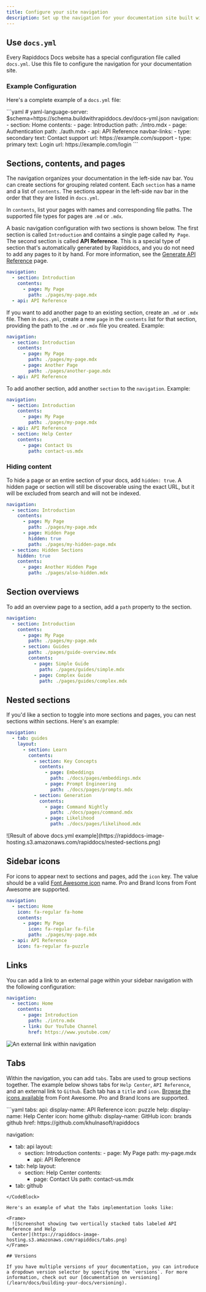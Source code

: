 ---
title: Configure your site navigation
description: Set up the navigation for your documentation site built with Rapiddocs Docs using the docs.yml file, including tabs, sections, pages, and more.
---

## Use `docs.yml`

Every Rapiddocs Docs website has a special configuration file called `docs.yml`. Use this file to configure the navigation for your documentation site. 

### Example Configuration

Here's a complete example of a `docs.yml` file:

<CodeBlock title="An example docs.yml">
```yaml
# yaml-language-server: $schema=https://schema.buildwithrapiddocs.dev/docs-yml.json
navigation:
  - section: Home
    contents:
      - page: Introduction
        path: ./intro.mdx
      - page: Authentication
        path: ./auth.mdx
  - api: API Reference
navbar-links:
  - type: secondary
    text: Contact support
    url: https://example.com/support
  - type: primary
    text: Login
    url: https://example.com/login
```
</CodeBlock>

## Sections, contents, and pages

The navigation organizes your documentation in the left-side nav bar. You can create sections for grouping related content. Each `section` has a name and a list of `contents`. The sections appear in the left-side nav bar in the order that they are listed in `docs.yml`.

In `contents`, list your pages with names and corresponding file paths. The supported file types for pages are `.md` or `.mdx`.

A basic navigation configuration with two sections is shown below. The first section is called `Introduction` and contains a single page called `My Page`. The second section is called **API Reference**. This is a special type of section that's automatically generated by Rapiddocs, and you do not need to add any pages to it by hand. For more information, see the [Generate API Reference](/learn/docs/api-references/generate-api-ref) page.

```yaml Example navigation config
navigation:
  - section: Introduction
    contents:
      - page: My Page
        path: ./pages/my-page.mdx
  - api: API Reference
```

If you want to add another page to an existing section, create an `.md` or `.mdx` file. Then in `docs.yml`, create a new `page` in the `contents` list for that section, providing the path to the `.md` or `.mdx` file you created. Example:

```yaml Example navigation config
navigation:
  - section: Introduction
    contents:
      - page: My Page
        path: ./pages/my-page.mdx
      - page: Another Page
        path: ./pages/another-page.mdx
  - api: API Reference
```

To add another section, add another `section` to the `navigation`. Example:

```yaml Example navigation config with additional section
navigation:
  - section: Introduction
    contents:
      - page: My Page
        path: ./pages/my-page.mdx
  - api: API Reference
  - section: Help Center
    contents:
      - page: Contact Us
        path: contact-us.mdx
```

### Hiding content

To hide a page or an entire section of your docs, add `hidden: true`. A hidden page or section will still be discoverable using the exact URL, but it will be excluded from search and will not be indexed.

```yaml Example navigation config with additional section {7, 10}
navigation:
  - section: Introduction
    contents:
      - page: My Page
        path: ./pages/my-page.mdx
      - page: Hidden Page
        hidden: true
        path: ./pages/my-hidden-page.mdx
  - section: Hidden Sections
    hidden: true
    contents:
      - page: Another Hidden Page
        path: ./pages/also-hidden.mdx
```

## Section overviews

To add an overview page to a section, add a `path` property to the section.

```yaml Example section with an overview {7}
navigation:
  - section: Introduction
    contents:
      - page: My Page
        path: ./pages/my-page.mdx
      - section: Guides
        path: ./pages/guide-overview.mdx
        contents:
          - page: Simple Guide
            path: ./pages/guides/simple.mdx
          - page: Complex Guide
            path: ./pages/guides/complex.mdx
```

## Nested sections

If you'd like a section to toggle into more sections and pages, you can nest sections within sections. Here's an example:

```yaml Example navigation config with nested sections
navigation:
  - tab: guides
    layout:
      - section: Learn
        contents:
          - section: Key Concepts
            contents:
              - page: Embeddings
                path: ./docs/pages/embeddings.mdx
              - page: Prompt Engineering
                path: ./docs/pages/prompts.mdx
          - section: Generation
            contents:
              - page: Command Nightly
                path: ./docs/pages/command.mdx
              - page: Likelihood
                path: ./docs/pages/likelihood.mdx
```

<Frame>
![Result of above docs.yml example](https://rapiddocs-image-hosting.s3.amazonaws.com/rapiddocs/nested-sections.png)
</Frame>

## Sidebar icons

For icons to appear next to sections and pages, add the `icon` key. The value should be a valid [Font Awesome icon](https://fontawesome.com/icons) name. Pro and Brand Icons from Font Awesome are supported.

```yaml Example navigation config with icons
navigation:
  - section: Home
    icon: fa-regular fa-home
    contents:
      - page: My Page
        icon: fa-regular fa-file
        path: ./pages/my-page.mdx
  - api: API Reference
    icon: fa-regular fa-puzzle
```

## Links

You can add a link to an external page within your sidebar navigation with the following configuration:

```yaml title="docs.yml"
navigation:
  - section: Home
    contents:
      - page: Introduction
        path: ./intro.mdx
      - link: Our YouTube Channel
        href: https://www.youtube.com/
```

<Frame>
  <img src="./external-link.png" alt="An external link within navigation" />
</Frame>

## Tabs

Within the navigation, you can add `tabs`. Tabs are used to group sections together. The example below shows tabs for `Help Center`, `API Reference`, and an external link to `Github`. Each tab has a `title` and `icon`. [Browse the icons available](https://fontawesome.com/icons) from Font Awesome. Pro and Brand Icons are supported.

<CodeBlock title="docs.yml">
```yaml
tabs: 
  api: 
    display-name: API Reference
    icon: puzzle
  help:
    display-name: Help Center
    icon: home
  github:
    display-name: GitHub
    icon: brands github
    href: https://github.com/khulnasoft/rapiddocs
    
 navigation: 
  - tab: api
    layout: 
      - section: Introduction
          contents: 
            - page: My Page
                path: my-page.mdx
        - api: API Reference   
  - tab: help
    layout: 
      - section: Help Center
        contents: 
          - page: Contact Us
              path: contact-us.mdx
  - tab: github
```
</CodeBlock>

Here's an example of what the Tabs implementation looks like:

<Frame>
  ![Screenshot showing two vertically stacked tabs labeled API Reference and Help
  Center](https://rapiddocs-image-hosting.s3.amazonaws.com/rapiddocs/tabs.png)
</Frame>

## Versions

If you have multiple versions of your documentation, you can introduce a dropdown version selector by specifying the `versions`. For more information, check out our [documentation on versioning](/learn/docs/building-your-docs/versioning).
